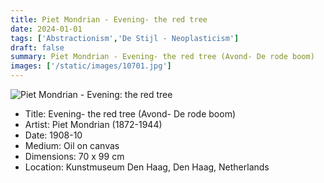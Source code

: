 ```yaml
---
title: Piet Mondrian - Evening- the red tree
date: 2024-01-01
tags: ['Abstractionism','De Stijl - Neoplasticism']
draft: false
summary: Piet Mondrian - Evening- the red tree (Avond- De rode boom)
images: ['/static/images/10701.jpg']
---
```


![Piet Mondrian - Evening: the red tree](/static/images/10701.jpg)

* Title: Evening- the red tree (Avond- De rode boom)
* Artist: Piet Mondrian (1872-1944)
* Date: 1908-10
* Medium: Oil on canvas
* Dimensions: 70 x 99 cm
* Location: Kunstmuseum Den Haag, Den Haag, Netherlands


